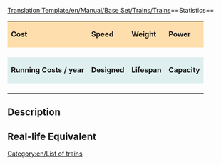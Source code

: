 <noinclude>[[Translation:Template/en/Manual/Base Set/Trains/Trains]]</noinclude>==Statistics==
<!--
This is a Template for trains. Do not edit this page if you want to alter data for trains; use the train's own page for that.
-->
{| cellspacing="3" align="center"
|style="background:#ffdead;"| '''Cost'''
|style="background:#ffdead;"| '''Speed''' 
|style="background:#ffdead;"| '''Weight'''
|style="background:#ffdead;"| '''Power''' 
|-
| {{{Cost}}}
| {{{Speed}}}
| {{{Weight}}}
| {{{Power}}}
|-
|style="background:#dfefef;"|'''Running Costs / year'''
|style="background:#dfefef;"|'''Designed'''
|style="background:#dfefef;"|'''Lifespan'''
|style="background:#dfefef;"|'''Capacity'''
|-
| {{{Annual}}}
| {{{Designed}}}
| {{{Lifespan}}}
| {{{Capacity}}}
|}

==Description==
{{{Description}}}

==Real-life Equivalent==
{{{Real-life}}}

[[Category:en/List of trains]]